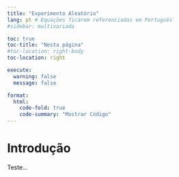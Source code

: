```yaml
---
title: "Experimento Aleatório"
lang: pt # Equações ficarem referenciadas em Português
#sidebar: multivariada

toc: true
toc-title: "Nesta página"
#toc-location: right-body
toc-location: right

execute: 
  warning: false
  message: false

format:
  html:
    code-fold: true
    code-summary: "Mostrar Código"
---
```


# Introdução

Teste...
